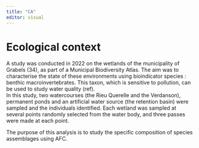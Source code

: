 ```yaml
---
title: "CA"
editor: visual
---
```


# Ecological context
A study was conducted in 2022 on the wetlands of the municipality of Grabels (34), as part of a Municipal Biodiversity Atlas. The aim was to characterise the state of these environments using bioindicator species : benthic macroinvertebrates. This taxon, which is sensitive to pollution, can be used to study water quality (ref).    
In this study, two watercourses (the Rieu Querelle and the Verdanson), permanent ponds and an artificial water source (the retention basin) were sampled and the individuals identified. Each wetland was sampled at several points randomly selected from the water body, and three passes were made at each point.

The purpose of this analysis is to study the specific composition of species assemblages using AFC. 
